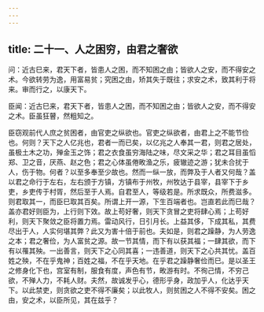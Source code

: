 ```yaml
---
---
---
```

title: 二十一、人之困穷，由君之奢欲
---



问：近古巳来，君天下者，皆患人之困，而不知困之由；皆欲人之安，而不得安之术。今欲转劳为逸，用富易贫；究困之由，矫其失于既往；求安之术，致其利于将来。审而行之，以康天下。

臣闻：近古巳来，君天下者，皆患人之困，而不知困之由；皆欲人之安，而不得安之术。臣虽狂瞽，然粗知之。

臣窃观前代人庶之贫困者，由官吏之纵欲也。官吏之纵欲者，由君上之不能节俭也。何则？天下之人亿兆也，君者一而已矣，以亿兆之人奉其一君，则君之居处，虽极土木之功，殚金玉之饰；君之衣食虽穷海陆之味，尽文采之华；君之耳目虽慆郑、卫之音，厌燕、赵之色；君之心体虽倦畋渔之乐，疲辙迹之游；犹未合扰于人，伤于物。何者？以至多奉至少故也。然而一纵一放，而弊及于人者又何哉？盖以君之命行于左右，左右颁于方镇，方镇布于州牧，州牧达于县宰，县宰下于乡吏，乡吏传于村胥，然后至于人焉。自君至人，等级若是。所求既众，所费滋多。则君取其一，而臣巳取其百矣。所谓上开一源，下生百端者也。岂直若此而巳哉？盖亦君好则臣为，上行则下效。故上苟好奢，则天下贪冒之吏将肆心焉；上苟好利，则天下聚敛之臣将置力焉。雷动风行，日引月长。上益其侈，下成其私，其费尽出于人，人实何堪其弊？此又为害十倍于前也。夫如是，则君之躁静，为人劳逸之本；君之奢俭，为人富贫之源。故一节其情，而下有以获其福；一肆其欲，而下有以罹其殃。一出善言，则天下之心同其喜；一违善道，则天下之心共其忧。盖百姓之殃，不在乎鬼神；百姓之福，不在乎天地。在乎君之躁静奢俭而巳。是以圣王之修身化下也，宫室有制，服食有度，声色有节，畋游有时。不徇己情，不穷己欲，不殚人力，不耗人财。夫然，故诚发乎心，德形乎身，政加乎人，化达乎天下。以此禁吏，则贪欲之吏不得不廉矣；以此牧人，则贫困之人不得不安矣。困之由，安之术，以臣所见，其在兹乎？